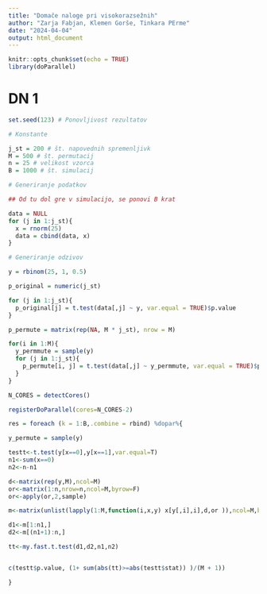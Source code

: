 ```yaml
---
title: "Domače naloge pri visokorazsežnih"
author: "Zarja Fabjan, Klemen Gorše, Tinkara PErme"
date: "2024-04-04"
output: html_document
---
```


```r
knitr::opts_chunk$set(echo = TRUE)
library(doParallel)
```

# DN 1

```r
set.seed(123) # Ponovljivost rezultatov

# Konstante

j_st = 200 # št. napovednih spremenljivk
M = 500 # št. permutacij
n = 25 # velikost vzorca
B = 1000 # št. simulacij

# Generiranje podatkov

## Od tu dol gre v simulacijo, se ponovi B krat

data = NULL
for (j in 1:j_st){
  x = rnorm(25)
  data = cbind(data, x)
}

# Generiranje odzivov

y = rbinom(25, 1, 0.5)

p_original = numeric(j_st)

for (j in 1:j_st){
  p_original[j] = t.test(data[,j] ~ y, var.equal = TRUE)$p.value
}

p_permute = matrix(rep(NA, M * j_st), nrow = M)

for(i in 1:M){
  y_permmute = sample(y)
  for (j in 1:j_st){
    p_permute[i, j] = t.test(data[,j] ~ y_permmute, var.equal = TRUE)$p.value
  }
}

```


```r
N_CORES = detectCores()

registerDoParallel(cores=N_CORES-2)

res = foreach (k = 1:B,.combine = rbind) %dopar%{

y_permute = sample(y)

testt<-t.test(y[x==0],y[x==1],var.equal=T)
n1<-sum(x==0)
n2<-n-n1

d<-matrix(rep(y,M),ncol=M)
or<-matrix(1:n,nrow=n,ncol=M,byrow=F)
or<-apply(or,2,sample)

m<-matrix(unlist(lapply(1:M,function(i,x,y) x[y[,i],i],d,or )),ncol=M,byrow=F)

d1<-m[1:n1,]
d2<-m[(n1+1):n,]

tt<-my.fast.t.test(d1,d2,n1,n2)


c(testt$p.value, (1+ sum(abs(tt)>=abs(testt$stat)) )/(M + 1))

}


```